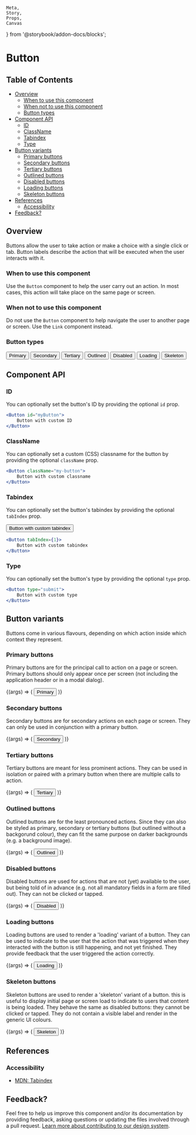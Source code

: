     Meta,
    Story,
    Props,
    Canvas
} from '@storybook/addon-docs/blocks';

<Meta
    title="Library/Controls/Button"
    component={Button}
/>

# Button

## Table of Contents

<!-- START doctoc generated TOC please keep comment here to allow auto update -->
<!-- DON'T EDIT THIS SECTION, INSTEAD RE-RUN doctoc TO UPDATE -->
<!-- (@see https://github.com/thlorenz/doctoc) -->

- [Overview](#overview)
  - [When to use this component](#when-to-use-this-component)
  - [When not to use this component](#when-not-to-use-this-component)
  - [Button types](#button-types)
- [Component API](#component-api)
  - [ID](#id)
  - [ClassName](#classname)
  - [Tabindex](#tabindex)
  - [Type](#type)
- [Button variants](#button-variants)
  - [Primary buttons](#primary-buttons)
  - [Secondary buttons](#secondary-buttons)
  - [Tertiary buttons](#tertiary-buttons)
  - [Outlined buttons](#outlined-buttons)
  - [Disabled buttons](#disabled-buttons)
  - [Loading buttons](#loading-buttons)
  - [Skeleton buttons](#skeleton-buttons)
- [References](#references)
  - [Accessibility](#accessibility)
- [Feedback?](#feedback)

<!-- END doctoc generated TOC please keep comment here to allow auto update -->

## Overview

Buttons allow the user to take action or make a choice with a single click or tab. Button labels describe the action that will be executed when the user interacts with it.

### When to use this component

Use the `Button` component to help the user carry out an action. In most cases, this action will take place on the same page or screen.

### When not to use this component

Do not use the `Button` component to help navigate the user to another page or screen. Use the `Link` component instead.

### Button types

<Canvas>
    <Story name="All buttons">
        <Button>Primary</Button>
        <Button variant="secondary">Secondary</Button>
        <Button variant="tertiary">Tertiary</Button>
        <Button isOutlined>Outlined</Button>
        <Button isDisabled>Disabled</Button>
        <Button isLoading>Loading</Button>
        <Button isSkeleton>Skeleton</Button>
    </Story>
</Canvas>

## Component API

<Props />

### ID

You can optionally set the button's ID by providing the optional `id` prop.

```jsx
<Button id="myButton">
    Button with custom ID
</Button>
```

### ClassName

You can optionally set a custom (CSS) classname for the button by providing the optional `className` prop.

```jsx
<Button className="my-button">
    Button with custom classname
</Button>
```

### Tabindex

You can optionally set the button's tabindex by providing the optional `tabIndex` prop.

<Button tabIndex={1}>
    Button with custom tabindex
</Button>

```jsx
<Button tabIndex={1}>
    Button with custom tabindex
</Button>
```

### Type

You can optionally set the button's type by providing the optional `type` prop.

```jsx
<Button type="submit">
    Button with custom type
</Button>
```

## Button variants

Buttons come in various flavours, depending on which action inside which context they represent.

### Primary buttons

Primary buttons are for the principal call to action on a page or screen. Primary buttons should only appear once per screen (not including the application header or in a modal dialog).

<Canvas>
    <Story
        name="Primary"
        args={{
            label: 'Primary',
        }}
    >
        {(args) => (
            <Button {...args}>Primary</Button>
        )}
    </Story>
</Canvas>

### Secondary buttons

Secondary buttons are for secondary actions on each page or screen. They can only be used in conjunction with a primary button.

<Canvas>
    <Story
        name="Secondary"
        args={{
            variant: 'secondary',
        }}
    >
        {(args) => (
            <Button {...args}>Secondary</Button>
        )}
    </Story>
</Canvas>

### Tertiary buttons

Tertiary buttons are meant for less prominent actions. They can be used in isolation or paired with a primary button when there are multiple calls to action.

<Canvas>
    <Story
        name="Tertiary"
        args={{
            variant: 'tertiary',
        }}
    >
        {(args) => (
            <Button {...args}>Tertiary</Button>
        )}
    </Story>
</Canvas>

### Outlined buttons

Outlined buttons are for the least pronounced actions. Since they can also be styled as primary, secondary or tertiary buttons (but outlined without a backgorund colour), they can fit the same purpose on darker backgrounds (e.g. a background image).

<Canvas>
    <Story
        name="Outlined"
        args={{
            isOutlined: true,
        }}
    >
        {(args) => (
            <Button {...args}>Outlined</Button>
        )}
    </Story>
</Canvas>

### Disabled buttons

Disabled buttons are used for actions that are not (yet) available to the user, but being told of in advance (e.g. not all mandatory fields in a form are filled out). They can not be clicked or tapped.

<Canvas>
    <Story
        name="Disabled"
        args={{
            isDisabled: true,
        }}
    >
        {(args) => (
            <Button {...args}>Disabled</Button>
        )}
    </Story>
</Canvas>

### Loading buttons

Loading buttons are used to render a 'loading' variant of a button. They can be used to indicate to the user that the action that was triggered when they interacted with the button is still happening, and not yet finished. They provide feedback that the user triggered the action correctly.

<Canvas>
    <Story
        name="Loading"
        args={{
            isLoading: true,
        }}
    >
        {(args) => (
            <Button {...args}>Loading</Button>
        )}
    </Story>
</Canvas>

### Skeleton buttons

Skeleton buttons are used to render a 'skeleton' variant of a button. this is useful to display initial page or screen load to indicate to users that content is being loaded. They behave the same as disabled buttons: they cannot be clicked or tapped. They do not contain a visible label and render in the generic UI colours.

<Canvas>
    <Story
        name="Skeleton"
        args={{
            label: 'Loading',
            isSkeleton: true,
        }}
    >
        {(args) => (
            <Button {...args}>Skeleton</Button>
        )}
    </Story>
</Canvas>

## References

### Accessibility
- [MDN: Tabindex](https://developer.mozilla.org/en-US/docs/Web/HTML/Global_attributes/tabindex)

## Feedback?

Feel free to help us improve this component and/or its documentation by providing feedback, asking questions or updating the files involved through a pull request. [Learn more about contributing to our design system](?path=/docs/how-to-contribute--page).
